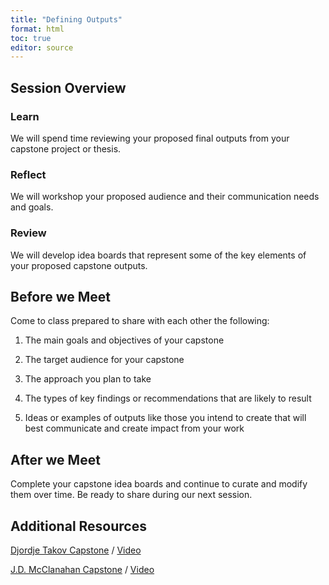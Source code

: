 ```yaml
---
title: "Defining Outputs"
format: html
toc: true
editor: source
---
```

## Session Overview

### Learn

We will spend time reviewing your proposed final outputs from your capstone project or thesis.

### Reflect

We will workshop your proposed audience and their communication needs and goals.

### Review

We will develop idea boards that represent some of the key elements of your proposed capstone outputs.

## Before we Meet

Come to class prepared to share with each other the following:

1. The main goals and objectives of your capstone

2. The target audience for your capstone

3. The approach you plan to take

4. The types of key findings or recommendations that are likely to result

5. Ideas or examples of outputs like those you intend to create that will best communicate and create impact from your work

## After we Meet

Complete your capstone idea boards and continue to curate and modify them over time. Be ready to share during our next session.

## Additional Resources

[Djordje Takov Capstone](https://www.ideals.illinois.edu/items/119517) / [Video](https://www.youtube.com/watch?v=HCagIWeL9bE&t=6s)

[J.D. McClanahan Capstone](https://uofi.app.box.com/s/1yetl9gf21w12pe6w10nrlacob2zoet8) / [Video](https://mediaspace.illinois.edu/media/t/1_lu7lflpk/208001093)